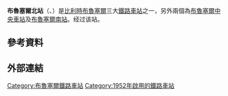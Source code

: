 {{expand|time=2016-01-30T23:06:29+00:00}}
{{unreferenced|time=2016-01-30T23:06:29+00:00}}
{{Infobox station 
| name          = 布魯塞爾北站<br />Brussels-North 
| type          = [[File:SNCB_logo.svg|32px]]
| style         = Belgium Railway
| image         = 4752brusselsNorth.jpg
| image_size    = 
| image_caption = 
| address       = [[斯哈爾貝克|斯哈爾貝克]]進步路76號
| coordinates   = {{Coord|50|51|36|N|4|21|42|E|type:railwaystation|display=inline,title}}
| line          = 0, 25, 27, 36, 50, 161
| other         = {{link-en|布魯塞爾電車3號線|Brussels tram route 3}}、{{link-en|布魯塞爾電車4號線|Brussels tram route 4}}
| structure     = 
| platform      = 12
| depth         = 
| levels        = 4层（地下1层，地上3层）
| tracks        = 12
| parking       = 
| bicycle       = 
| baggage_check = 
| opened        = 1952
| closed        = 
| rebuilt       = 
| electrified   = 
| ADA           = 
| code          = FBN
| owned         = [[比利時國鐵|比利時國鐵]] 
| zone          = 
| smartcardname =
| smartcardstatus =
| former        = 
| passengers    = 
| pass_year     = 
| pass_percent  = 
| pass_system   = 
| mpassengers   = 
| services      = 
| map_locator   = 
}}

'''布魯塞爾北站'''（{{lang-fr|Gare de Bruxelles-Nord}}、{{lang-nl|Station Brussel-Noord}}）是[[比利時|比利時]][[布魯塞爾|布魯塞爾]]三大[[鐵路車站|鐵路車站]]之一，另外兩個為[[布魯塞爾中央車站|布魯塞爾中央車站]]及[[布魯塞爾南站|布魯塞爾南站]]。{{link-nl|布魯塞爾南北聯絡線|Noord-Zuidverbinding (Brussel)}}经过该站。

== 參考資料 ==
{{reflist}}

==外部連結==
{{Commons category|Brussels North station}}

[[Category:布魯塞爾鐵路車站|Category:布魯塞爾鐵路車站]]
[[Category:1952年啟用的鐵路車站|Category:1952年啟用的鐵路車站]]